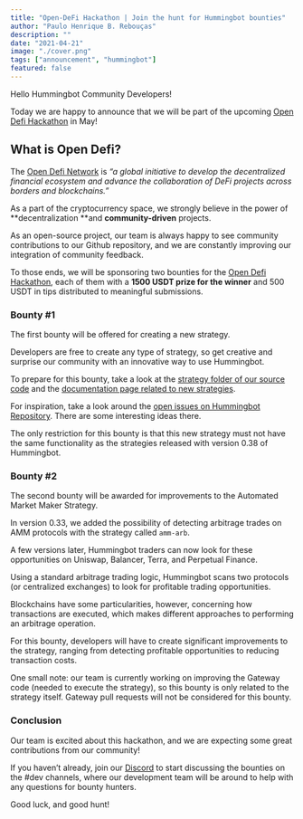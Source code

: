 ---
title: "Open-DeFi Hackathon | Join the hunt for Hummingbot bounties"
author: "Paulo Henrique B. Rebouças"
description: ""
date: "2021-04-21"
image: "./cover.png"
tags: ["announcement", "hummingbot"]
featured: false
---

Hello Hummingbot Community Developers!

Today we are happy to announce that we will be part of the upcoming [Open Defi Hackathon](https://gitcoin.co/hackathon/open-defi/onboard) in May!


## What is Open Defi?

The [Open Defi Network](https://opendefi.network/) is _“a global initiative to develop the decentralized financial ecosystem and advance the collaboration of DeFi projects across borders and blockchains.”_

As a part of the cryptocurrency space, we strongly believe in the power of **decentralization **and **community-driven** projects. 

As an open-source project, our team is always happy to see community contributions to our Github repository, and we are constantly improving our integration of community feedback.

To those ends, we will be sponsoring two bounties for the [Open Defi Hackathon](https://gitcoin.co/hackathon/open-defi/onboard), each of them with a **1500 USDT prize for the winner** and 500 USDT in tips distributed to meaningful submissions.


### Bounty #1

The first bounty will be offered for creating a new strategy.

Developers are free to create any type of strategy, so get creative and surprise our community with an innovative way to use Hummingbot.

To prepare for this bounty, take a look at the [strategy folder of our source code](https://github.com/CoinAlpha/hummingbot/tree/master/hummingbot/strategy) and the [documentation page related to new strategies](https://docs.hummingbot.io/developer/strategies-overview/).

For inspiration, take a look around the [open issues on Hummingbot Repository](https://github.com/CoinAlpha/hummingbot/issues). There are some interesting ideas there.

The only restriction for this bounty is that this new strategy must not have the same functionality as the strategies released with version 0.38 of Hummingbot.


### Bounty #2

The second bounty will be awarded for improvements to the Automated Market Maker Strategy.

In version 0.33, we added the possibility of detecting arbitrage trades on AMM protocols with the strategy called `amm-arb`.

A few versions later, Hummingbot traders can now look for these opportunities on Uniswap, Balancer, Terra, and Perpetual Finance.

Using a standard arbitrage trading logic,  Hummingbot scans two protocols (or centralized exchanges) to look for profitable trading opportunities.

Blockchains have some particularities, however, concerning how transactions are executed, which makes different approaches to performing an arbitrage operation.

For this bounty, developers will have to create significant improvements to the strategy, ranging from detecting profitable opportunities to reducing transaction costs.

One small note: our team is currently working on improving the Gateway code (needed to execute the strategy), so this bounty is only related to the strategy itself. Gateway pull requests will not be considered for this bounty.


### Conclusion

Our team is excited about this hackathon, and we are expecting some great contributions from our community!

If you haven’t already, join our [Discord](https://discord.hummingbot.io/) to start discussing the bounties on the #dev channels, where our development team will be around to help with any questions for bounty hunters.

Good luck, and good hunt!
